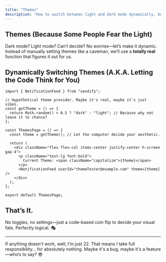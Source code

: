 ```yaml
---
title: "Themes"
description: "How to switch between light and dark mode dynamically, because why not?"
---
```


## Themes (Because Some People Fear the Light)

Dark mode? Light mode? Can’t decide? No worries—let’s make it dynamic. Instead of manually setting themes like a caveman, we’ll use a **totally real** function that figures it out for us.

## Dynamically Switching Themes (A.K.A. Letting the Code Think for You)

```tsx
import { NotificationFeed } from "sendify";

// Hypothetical theme provider. Maybe it's real, maybe it's just vibes.
const getTheme = () => {
  return Math.random() > 0.5 ? "dark" : "light"; // Because why not leave it to chance?
};

const ThemesPage = () => {
  const theme = getTheme(); // Let the computer decide your aesthetic.

  return (
    <div className="flex flex-col items-center justify-center h-screen gap-4">
      <p className="text-lg font-bold">
        Current Theme: <span className="capitalize">{theme}</span>
      </p>
      <NotificationFeed userId="themeTester@example.com" theme={theme} />
    </div>
  );
};

export default ThemesPage;
```

## That’s It.

No toggles, no settings—just a code-based coin flip to decide your visual fate. Perfectly logical. 🎭

---

If anything doesn't work, well, I’m just 22. That means I take full responsibility... for absolutely nothing. Maybe it's a bug, maybe it's a feature—who’s to say? 😎